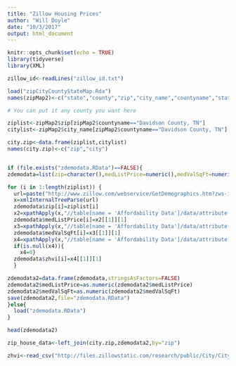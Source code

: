 ```yaml
---
title: "Zillow Housing Prices"
author: "Will Doyle"
date: "10/3/2017"
output: html_document
---
```


```r
knitr::opts_chunk$set(echo = TRUE)
library(tidyverse)
library(XML)
```

```r
zillow_id<-readLines("zillow_id.txt")

```


```r

load("zipCityCountyStateMap.Rda")
names(zipMap2)<-c("state","county","zip","city_name","countyname","statename")

# You can put it any county you want here

ziplist<-zipMap2$zip[zipMap2$countyname=="Davidson County, TN"]
citylist<-zipMap2$city_name[zipMap2$countyname=="Davidson County, TN"]

city.zip<-data.frame(ziplist,citylist)
names(city.zip)<-c("zip","city")


if (file.exists("zdemodata.RData")==FALSE){
zdemodata=list(zip=character(),medListPrice=numeric(),medValSqFt=numeric(),zhvi=numeric())

for (i in 1:length(ziplist)) {
  url=paste("http://www.zillow.com/webservice/GetDemographics.htm?zws-id=",zwsid,"&zip=",ziplist[i],sep="")
  x=xmlInternalTreeParse(url)
  zdemodata$zip[i]=ziplist[i]
  x2=xpathApply(x,"//table[name = 'Affordability Data']/data/attribute[name = 'Median List Price']/values/zip/value",xmlValue)
  zdemodata$medListPrice[i]=x2[[1]][1]
  x3=xpathApply(x,"//table[name = 'Affordability Data']/data/attribute[name = 'Median Value Per Sq Ft']/values/zip/value",xmlValue)
  zdemodata$medValSqFt[i]=x3[[1]][1]
  x4=xpathApply(x,"//table[name = 'Affordability Data']/data/attribute[name = 'Zillow Home Value Index']/values/zip/value",xmlValue)
  if(is.null(x4)){
    x4=0}
  zdemodata$zhvi[i]=x4[[1]][1]
  }

zdemodata2=data.frame(zdemodata,stringsAsFactors=FALSE)
zdemodata2$medListPrice=as.numeric(zdemodata2$medListPrice)
zdemodata2$medValSqFt=as.numeric(zdemodata2$medValSqFt)
save(zdemodata2,file="zdemodata.RData")
}else{
  load("zdemodata.RData")
}

head(zdemodata2)
```


```r
zip_house_data<-left_join(city.zip,zdemodata2,by="zip")
```

```r
zhvi<-read_csv("http://files.zillowstatic.com/research/public/City/City_Zhvi_AllHomes.csv")
```

